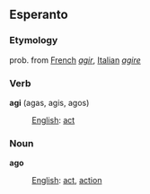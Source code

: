 ==Esperanto==

===Etymology===

prob. from [[French]] ''[[agir]]'', [[Italian]] ''[[agire]]''

===Verb===

'''agi''' (agas, agis, agos)

:[[English]]: [[act]]

===Noun===

'''ago'''

:[[English]]: [[act]], [[action]]